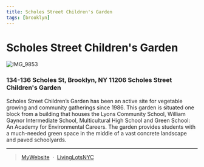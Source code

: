 ```yaml
---
title: Scholes Street Children's Garden 
tags: [brooklyn]
---
```

# Scholes Street Children's Garden 
![IMG_9853](https://user-images.githubusercontent.com/22154417/159124143-350fb158-d08d-4a57-96ed-69a419a659fe.JPG)


<NumberOfOrg URL="https://livinglotsnyc.org/lot/58497/" />

### 134-136 Scholes St, Brooklyn, NY 11206 Scholes Street Children's Garden

Scholes Street Children’s Garden has been an active site for vegetable growing and community gatherings since 1986. This garden is situated one block from a building that houses the Lyons Community School, William Gaynor Intermediate School, Multicultural High School and Green School: An Academy for Environmental Careers. The garden provides students with a much-needed green space in the middle of a vast concrete landscape and paved schoolyards.

---
> [MyWebsite](https://www.nyrp.org/en/gardens-and-parks/scholes-street-childrens-garden/) &nbsp;&middot;&nbsp;
> [LivingLotsNYC](https://livinglotsnyc.org/lot/58497/)


